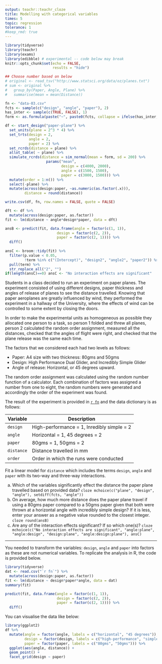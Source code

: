 ```yaml
---
output: teachr::teachr_cloze
title: Modelling with categorical variables
times: 5
topic: regression
tolerance: 1
#keep_rmd: true
---
```


```r
library(tidyverse)
library(teachr)
library(exams)
library(edibble) # experimental -- code below may break
knitr::opts_chunk$set(echo = FALSE,
                      results = "hide")

## Choose number based on below
# original <- read_tsv("http://www.statsci.org/data/oz/planes.txt")
# sum <- original %>% 
#   group_by(Paper, Angle, Plane) %>% 
#   summarise(mean = mean(Distance))

fn <- "data-03.csv"
fcts <- sample(c("design", "angle", "paper"), 2)
has_inter <- sample(c(TRUE, FALSE), 1)
form <- as.formula(paste("~", paste0(fcts, collapse = ifelse(has_inter, "*", " + "))))

df <- start_design("paper-plane") %>% 
  set_units(plane = 2^3 * 4) %>% 
  set_trts(design = 2,
           angle = 2,
           paper = 2) %>% 
  set_rcrds(distance = plane) %>% 
  allot_table( ~ plane) %>% 
  simulate_rcrds(distance = sim_normal(mean = form, sd = 200) %>% 
                   params("mean", 
                          design = c(4000, 2000),
                          angle = c(1500, 1500),
                          paper = c(3000, 1500))) %>% 
  mutate(order = 1:n()) %>% 
  select(-plane) %>% 
  mutate(across(design:paper, ~as.numeric(as.factor(.x))),
         distance = round(distance))

write.csv(df, fn, row.names = FALSE, quote = FALSE)

dft <- df %>% 
  mutate(across(design:paper, as.factor))
fit <- lm(distance ~ angle*design*paper, data = dft)

ansB <- predict(fit, data.frame(angle = factor(c(1, 1)), 
                        design = factor(c(2, 2)),
                        paper = factor(c(2, 1)))) %>% 
  diff()
  
ansC <- broom::tidy(fit) %>% 
  filter(p.value < 0.05,
         !term %in% c("(Intercept)", "design2", "angle2", "paper2")) %>% 
  pull(term) %>% 
  str_replace_all("2", "")
if(length(ansC)==0) ansC <- "No interaction effects are significant"
```   

Students in a class decided to run an experiment on paper planes. The experiment consisted of using different designs, paper thickness and angles of release of planes to see the distance travelled. 
Knowing that paper aeroplanes are greatly influenced by wind, they performed the experiment in a hallway of the University, where the effects of wind can be controlled to some extent by closing the doors.

In order to make the experimental units as homogeneous as possible they allocated one person to a task, so person 1 folded and threw all planes, person 2 calculated the random order assignment, measured all the distances, checked that the angles of flight were right, and checked that the plane release was the same each time.

The factors that we considered each had two levels as follows:

* Paper: A4 size with two thickness: 80gms and 50gms
* Design: High Performance Dual Glider, and Incredibly Simple Glider
* Angle of release: Horizontal, or 45 degrees upward.

The random order assignment was calculated using the random number function of a calculator. Each combination of factors was assigned a number from one to eight, the random numbers were generated and accordingly the order of the experiment was found.

The result of the experiment is provided in [`r fn`](`r fn`) and the data dictionary is as follows:

Variable | Description 
--- | ---
`design` | High-performance = 1, Inredibly simple = 2
`angle` | Horizontal = 1, 45 degrees = 2
`paper` | 80gms = 1, 50gms = 2
`distance` | Distance travelled in mm
`order` | Order in which the runs were conducted

Fit a linear model for `distance` which includes the terms `design`, `angle` and `paper` with its two-way and three-way interactions. 


a) Which of the variables significantly effect the distance the paper plane travelled based on provided data? `cloze mchoice(c("plane", "design", "angle"), setdiff(fcts, "angle"))`
b) On average, how much more distance does the paper plane travel if using a 80gms paper compared to a 50gms paper given that both were thrown at a horizontal angle with incredibly simple design? If it is less, enter your answer as a negative value rounded to the closest integer. `cloze round(ansB)`
c) Are any of the interaction effects significant? If so which one(s)? `cloze mchoice(c("No interaction effects are significant", "angle:plane", "angle:design", "design:plane", "angle:design:plane"), ansC)`

---

You needed to transform the variables: `design`, `angle` and `paper` into factors as these are not numerical variables. To replicate the analysis in R, the code is provided below.

```r
library(tidyverse)
dat <- read.csv("`r fn`") %>% 
  mutate(across(design:paper, as.factor))
fit <- lm(distance ~ design*paper*angle, data = dat)
summary(fit)

predict(fit, data.frame(angle = factor(c(1, 1)), 
                        design = factor(c(2, 2)),
                        paper = factor(c(2, 1)))) %>% 
  diff()
```

You can visualise the data like below:

```r
library(ggplot2)
df %>% 
  mutate(angle = factor(angle, labels = c("horizontal", "45 degrees")),
         design = factor(design, labels = c("high-performance", "simple")),
         paper = factor(paper, labels = c("80gms", "50gms"))) %>% 
  ggplot(aes(angle, distance)) + 
  geom_point() +
  facet_grid(design ~ paper)
```

